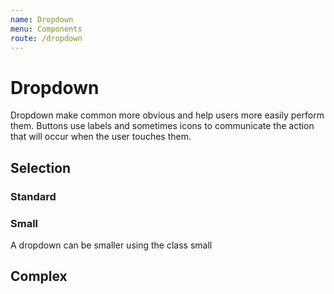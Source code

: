 ```yaml
---
name: Dropdown
menu: Components
route: /dropdown
---
```



# Dropdown

Dropdown make common more obvious and help users more easily perform them. Buttons use labels and sometimes icons to communicate the action that will occur when the user touches them.

## Selection

### Standard

<Playground>
    <Dropdown
        placeholder="Gender"
        fluid
        selection
        options={[
            {
                key: "Male",
                text: "Male",
                value: "Male"
            },
            {
                key: "Female",
                text: "Female",
                value: "Female"
            }
        ]}
    />
</Playground>

### Small

A dropdown can be smaller using the class small

<Playground>
    <Dropdown
        placeholder="Gender"
        fluid
        selection
        className="small"
        options={[
            {
                key: "Male",
                text: "Male",
                value: "Male"
            },
            {
                key: "Female",
                text: "Female",
                value: "Female"
            }
        ]}
    />
</Playground>

## Complex

<Playground>
    <Dropdown
        placeholder="Select Friend"
        fluid
        selection
        options={[
            {
                key: "Jenny Hess",
                text: "Jenny Hess",
                value: "Jenny Hess",
                image: {
                    avatar: true,
                    src: "https://randomuser.me/api/portraits/women/4.jpg",
                    size: "mini"
                }
            },
            {
                key: "Elliot Fu",
                text: "Elliot Fu",
                value: "Elliot Fu",
                image: {
                    avatar: true,
                    src: "https://randomuser.me/api/portraits/women/12.jpg",
                    size: "mini"
                }
            },
            {
                key: "Stevie Feliciano",
                text: "Stevie Feliciano",
                value: "Stevie Feliciano",
                image: {
                    avatar: true,
                    src: "https://randomuser.me/api/portraits/men/14.jpg",
                    size: "mini"
                }
            },
            {
                key: "Christian",
                text: "Christian",
                value: "Christian",
                image: {
                    avatar: true,
                    src: "https://randomuser.me/api/portraits/men/12.jpg",
                    size: "mini"
                }
            },
            {
                key: "Matt",
                text: "Matt",
                value: "Matt",
                image: {
                    avatar: true,
                    src: "https://randomuser.me/api/portraits/men/44.jpg",
                    size: "mini"
                }
            },
            {
                key: "Justen Kitsune",
                text: "Justen Kitsune",
                value: "Justen Kitsune",
                image: {
                    avatar: true,
                    src: "https://randomuser.me/api/portraits/women/14.jpg",
                    size: "mini"
                }
            }
        ]}
    />
</Playground>
